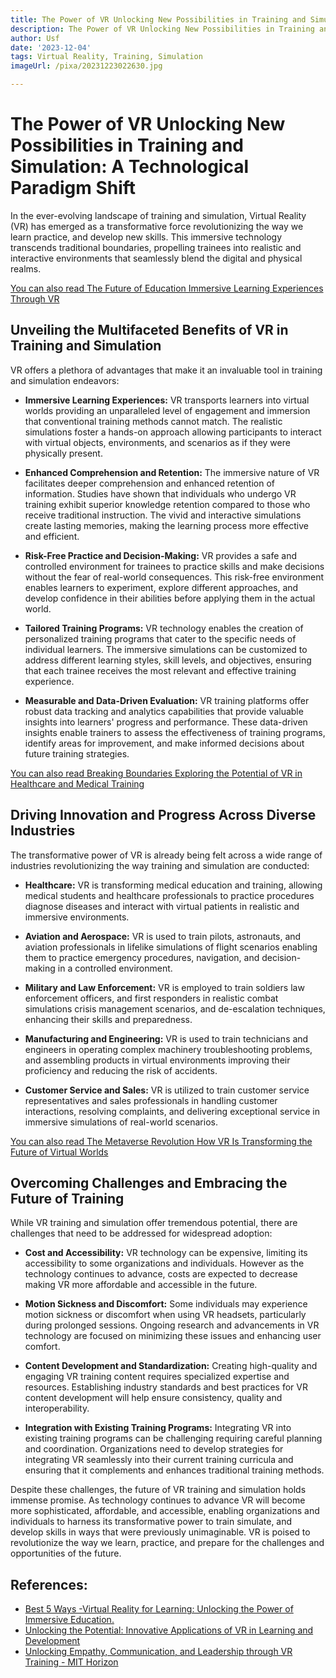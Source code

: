 ```yaml
---
title: The Power of VR Unlocking New Possibilities in Training and Simulation
description: The Power of VR Unlocking New Possibilities in Training and Simulation
author: Usf
date: '2023-12-04'
tags: Virtual Reality, Training, Simulation
imageUrl: /pixa/20231223022630.jpg

---
```

# The Power of  VR Unlocking New Possibilities  in Training and  Simulation: A Technological Paradigm Shift

In the ever-evolving landscape of training  and simulation, Virtual Reality (VR) has emerged  as a transformative force revolutionizing the way we learn  practice, and develop new skills. This immersive technology transcends traditional boundaries, propelling trainees  into realistic and interactive environments that seamlessly blend the digital and physical realms.

[You can also read The  Future of Education Immersive Learning Experiences Through VR](The%20Future%20of%20Education%20Immersive%20Learning%20Experiences%20Through%20VR)


##  Unveiling the Multifaceted Benefits of VR in Training and Simulation

VR offers a  plethora of advantages  that make it an invaluable tool in  training and simulation  endeavors:

- **Immersive Learning Experiences:** VR  transports learners into virtual worlds providing an  unparalleled level of  engagement and  immersion that conventional training methods cannot match. The realistic simulations foster a hands-on approach allowing participants to interact with virtual objects, environments, and  scenarios as if they were physically present.

- **Enhanced Comprehension  and Retention:** The immersive nature of VR  facilitates deeper comprehension and enhanced retention of information. Studies have shown that individuals who undergo VR training exhibit superior knowledge retention compared to those who receive traditional instruction. The vivid and interactive simulations create lasting memories, making the learning  process more  effective and efficient.

- **Risk-Free Practice and Decision-Making:** VR provides a safe and controlled environment for trainees to  practice skills and make decisions without the fear of real-world consequences. This risk-free  environment  enables learners to experiment, explore different  approaches, and develop confidence in their abilities  before  applying them in the actual world.

- **Tailored Training Programs:** VR technology enables  the creation of  personalized training programs that cater to the specific needs of individual learners. The immersive simulations can be customized to address different learning styles, skill levels, and objectives, ensuring that each trainee receives the most relevant  and effective training experience.

- **Measurable and Data-Driven Evaluation:**  VR training platforms offer robust data tracking and analytics capabilities that provide valuable insights into learners' progress and performance.  These  data-driven insights enable trainers to  assess the effectiveness of  training  programs, identify areas for improvement, and  make informed decisions  about future  training strategies.

[You can also  read Breaking Boundaries Exploring the Potential of VR in Healthcare and Medical  Training](Breaking%20Boundaries%20Exploring%20the%20Potential%20of%20VR%20in%20Healthcare%20and%20Medical%20Training)


## Driving Innovation and Progress Across  Diverse  Industries

The transformative power of VR is already being felt across a wide range of industries revolutionizing the way training and simulation are conducted:

- **Healthcare:** VR  is transforming medical education and training, allowing medical students and healthcare professionals to practice procedures diagnose diseases and interact with virtual patients in realistic  and immersive environments.

- **Aviation and Aerospace:** VR is  used to train pilots, astronauts, and aviation professionals in lifelike simulations of flight scenarios  enabling them to practice emergency procedures, navigation, and decision-making in a controlled environment.

- **Military and Law Enforcement:** VR is employed to train soldiers law enforcement officers, and first responders in realistic combat simulations crisis management scenarios, and de-escalation techniques, enhancing their skills and preparedness.

- **Manufacturing and Engineering:** VR is used to train technicians and engineers in operating complex machinery troubleshooting problems, and assembling products in virtual  environments improving their proficiency and reducing the risk of accidents.

- **Customer Service and Sales:** VR is utilized to train customer service representatives  and sales professionals in handling customer interactions, resolving complaints, and delivering exceptional service in immersive simulations of  real-world scenarios.

[You can also  read The Metaverse Revolution How VR Is Transforming the Future of Virtual Worlds](The%20Metaverse%20Revolution%20How%20VR%20Is%20Transforming%20the%20Future%20of%20Virtual%20Worlds)


## Overcoming Challenges  and Embracing the Future  of Training

While VR training and simulation offer tremendous potential, there are challenges that need to be addressed  for widespread adoption:

- **Cost and Accessibility:** VR technology can be  expensive, limiting its accessibility to some organizations and individuals. However as  the technology continues to advance, costs are expected to decrease making VR more affordable and accessible  in the future.

-  **Motion Sickness and Discomfort:** Some  individuals may  experience motion sickness  or discomfort when using VR headsets, particularly during prolonged  sessions. Ongoing research and advancements in VR technology are focused on minimizing these issues  and enhancing user comfort.

- **Content  Development and Standardization:** Creating high-quality and engaging VR training content requires specialized  expertise and resources. Establishing industry standards and best practices for VR content development  will  help ensure consistency, quality and interoperability.

-  **Integration with Existing Training Programs:** Integrating VR into existing training programs can be challenging requiring careful planning and coordination.  Organizations need to develop strategies for integrating VR seamlessly into their current  training curricula and ensuring that it complements and enhances traditional  training methods.

Despite these challenges, the future of VR training and simulation holds immense promise. As technology continues to advance VR will become more sophisticated, affordable,  and accessible, enabling organizations  and  individuals to  harness its transformative power to train simulate, and develop skills in ways  that were previously unimaginable. VR is poised to revolutionize the way we  learn, practice, and prepare for the challenges and opportunities  of the future.

## References:
- [Best 5 Ways -Virtual Reality for Learning: Unlocking the Power of Immersive Education.](https://www.linkedin.com/pulse/best-5-ways-virtual-reality-learning-unlocking)
- [Unlocking the Potential: Innovative Applications of VR in Learning and Development](https://www.talespin.com/reading/unlocking-the-potential-innovative-applications-of-vr-in-learning-and-development)
- [Unlocking Empathy, Communication, and Leadership through VR Training - MIT Horizon](https://horizon.mit.edu/insights/unlocking-empathy-communication-and-leadership-through-vr-training)
